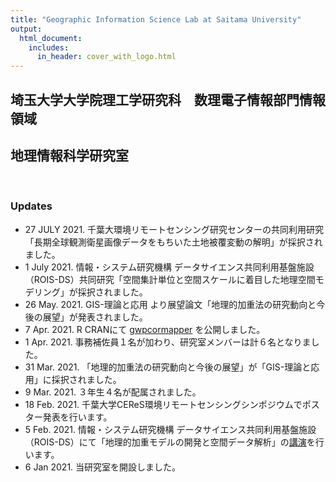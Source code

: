 ```yaml
---
title: "Geographic Information Science Lab at Saitama University"
output:
  html_document:
    includes:
      in_header: cover_with_logo.html
---
```


## 埼玉大学大学院理工学研究科　数理電子情報部門情報領域 
## 地理情報科学研究室

<br>

### Updates
- 27 JULY 2021. 千葉大環境リモートセンシング研究センターの共同利用研究「長期全球観測衛星画像データをもちいた土地被覆変動の解明」が採択されました。  
- 1 July 2021. 情報・システム研究機構 データサイエンス共同利用基盤施設（ROIS-DS）共同研究「空間集計単位と空間スケールに着目した地理空間モデリング」が採択されました。  
- 26 May. 2021. GIS-理論と応用 より展望論文「地理的加重法の研究動向と今後の展望」が発表されました。
- 7 Apr. 2021. R CRANにて [gwpcormapper](https://cran.r-project.org/web/packages/gwpcormapper/index.html) を公開しました。  
- 1 Apr. 2021. 事務補佐員１名が加わり、研究室メンバーは計６名となりました。  
- 31 Mar. 2021. 「地理的加重法の研究動向と今後の展望」が「GIS-理論と応用」に採択されました。  
- 9 Mar. 2021.  ３年生４名が配属されました。  
- 18 Feb. 2021. 千葉大学CEReS環境リモートセンシングシンポジウムでポスター発表を行います。  
- 5 Feb. 2021. 情報・システム研究機構 データサイエンス共同利用基盤施設（ROIS-DS）にて「地理的加重モデルの開発と空間データ解析」の[講演](https://ds.rois.ac.jp/article/rois-ds_symposium_20210205/)を行います。  
- 6 Jan 2021. 当研究室を開設しました。  
